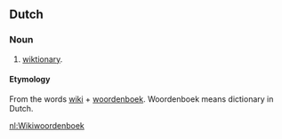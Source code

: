 ==Dutch==
===Noun===

#[[wiktionary]]. 

====Etymology====
From the words [[wiki]] + [[woordenboek]]. Woordenboek means dictionary in Dutch.

[[nl:Wikiwoordenboek]]